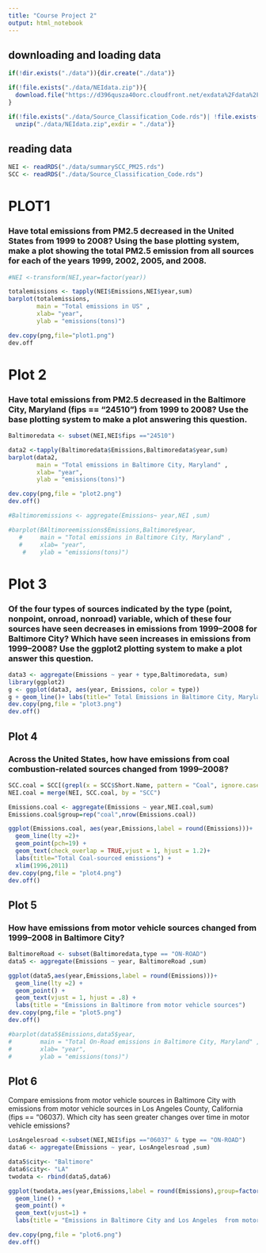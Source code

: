 ```yaml
---
title: "Course Project 2"
output: html_notebook
---
```

## downloading and loading data
```r
if(!dir.exists("./data")){dir.create("./data")}

if(!file.exists("./data/NEIdata.zip")){
  download.file("https://d396qusza40orc.cloudfront.net/exdata%2Fdata%2FNEI_data.zip",destfile = "./data/NEIdata.zip")
}

if(!file.exists("./data/Source_Classification_Code.rds")| !file.exists("./data/summarySCC_PM25.rds")){
  unzip("./data/NEIdata.zip",exdir = "./data")}
```

## reading data
```r
NEI <- readRDS("./data/summarySCC_PM25.rds")
SCC <- readRDS("./data/Source_Classification_Code.rds")
```

# PLOT1
### Have total emissions from PM2.5 decreased in the United States from 1999 to 2008? Using the base plotting system, make a plot showing the total PM2.5 emission from all sources for each of the years 1999, 2002, 2005, and 2008.

```r
#NEI <-transform(NEI,year=factor(year))

totalemissions <- tapply(NEI$Emissions,NEI$year,sum)
barplot(totalemissions,
        main = "Total emissions in US" ,
        xlab= "year",
        ylab = "emissions(tons)")

dev.copy(png,file="plot1.png")
dev.off
```

# Plot 2
### Have total emissions from PM2.5 decreased in the Baltimore City, Maryland (fips == "24510") from 1999 to 2008? Use the base plotting system to make a plot answering this question.

```r
Baltimoredata <- subset(NEI,NEI$fips =="24510")

data2 <-tapply(Baltimoredata$Emissions,Baltimoredata$year,sum)
barplot(data2,
        main = "Total emissions in Baltimore City, Maryland" ,
        xlab= "year",
        ylab = "emissions(tons)")

dev.copy(png,file = "plot2.png")
dev.off()

#Baltimoremissions <- aggregate(Emissions~ year,NEI ,sum)

#barplot(BAltimoreemissions$Emissions,Baltimore$year,
   #     main = "Total emissions in Baltimore City, Maryland" ,
   #     xlab= "year",
    #    ylab = "emissions(tons)")
```


# Plot 3
### Of the four types of sources indicated by the type (point, nonpoint, onroad, nonroad) variable, which of these four sources have seen decreases in emissions from 1999–2008 for Baltimore City? Which have seen increases in emissions from 1999–2008? Use the ggplot2 plotting system to make a plot answer this question.

```r
data3 <- aggregate(Emissions ~ year + type,Baltimoredata, sum)
library(ggplot2)
g <- ggplot(data3, aes(year, Emissions, color = type))
g + geom_line()+ labs(title=" Total Emissions in Baltimore City, Maryland")
dev.copy(png,file = "plot3.png")
dev.off()
```

## Plot 4

### Across the United States, how have emissions from coal combustion-related sources changed from 1999–2008?

```r
SCC.coal = SCC[(grepl(x = SCC$Short.Name, pattern = "Coal", ignore.case=TRUE)),]
NEI.coal = merge(NEI, SCC.coal, by = "SCC")

Emissions.coal <- aggregate(Emissions ~ year,NEI.coal,sum)
Emissions.coal$group=rep("coal",nrow(Emissions.coal))

ggplot(Emissions.coal, aes(year,Emissions,label = round(Emissions)))+
  geom_line(lty =2)+
  geom_point(pch=19) + 
  geom_text(check_overlap = TRUE,vjust = 1, hjust = 1.2)+
  labs(title="Total Coal-sourced emissions") +
  xlim(1996,2011)
dev.copy(png,file = "plot4.png")
dev.off()
```

## Plot 5

### How have emissions from motor vehicle sources changed from 1999–2008 in Baltimore City?

```r
BaltimoreRoad <- subset(Baltimoredata,type == "ON-ROAD")
data5 <- aggregate(Emissions ~ year, BaltimoreRoad ,sum)

ggplot(data5,aes(year,Emissions,label = round(Emissions)))+
  geom_line(lty =2) +
  geom_point() +
  geom_text(vjust = 1, hjust = .8) +
  labs(title = "Emissions in Baltimore from motor vehicle sources")
dev.copy(png,file = "plot5.png")
dev.off()

#barplot(data5$Emissions,data5$year,
#        main = "Total On-Road emissions in Baltimore City, Maryland" ,
#        xlab= "year",
#        ylab = "emissions(tons)")
```

## Plot 6

Compare emissions from motor vehicle sources in Baltimore City with emissions from motor vehicle sources in Los Angeles County, California (fips == "06037). Which city has seen greater changes over time in motor vehicle emissions?

```r
LosAngelesroad <-subset(NEI,NEI$fips =="06037" & type == "ON-ROAD")
data6 <- aggregate(Emissions ~ year, LosAngelesroad ,sum)

data5$city<- "Baltimore"
data6$city<- "LA"
twodata <- rbind(data5,data6)

ggplot(twodata,aes(year,Emissions,label = round(Emissions),group=factor(city),col=city,label=Emissions))+
  geom_line() +
  geom_point() +
  geom_text(vjust=1) +
  labs(title = "Emissions in Baltimore City and Los Angeles  from motor vehicle")

dev.copy(png,file = "plot6.png")
dev.off()
```

